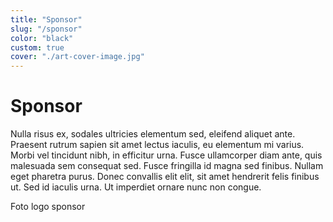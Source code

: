 ```yaml
---
title: "Sponsor"
slug: "/sponsor"
color: "black"
custom: true
cover: "./art-cover-image.jpg"
---
```


<div style={{ margin: `0 auto`, maxWidth: `70ch`, padding: `2rem` }}>

<h1 data-testid="page-title">Sponsor</h1>

Nulla risus ex, sodales ultricies elementum sed, eleifend aliquet ante. Praesent rutrum sapien sit amet lectus iaculis, eu elementum mi varius. Morbi vel tincidunt nibh, in efficitur urna. Fusce ullamcorper diam ante, quis malesuada sem consequat sed. Fusce fringilla id magna sed finibus. Nullam eget pharetra purus. Donec convallis elit elit, sit amet hendrerit felis finibus ut. Sed id iaculis urna. Ut imperdiet ornare nunc non congue.

Foto logo sponsor

</div>
